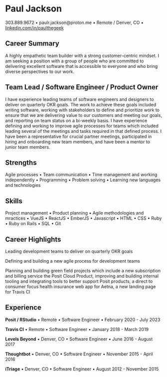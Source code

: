 # Paul Jackson {.center-header}
::: {.contact-info}
303.889.9672 • paulr.jackson@proton.me • Remote / Denver, CO •
[linkedin.com/in/paulthegeek](https://linkedin.com/in/paulthegeek)
:::

## Career Summary
A highly empathetic team builder with a strong customer-centric mindset. I am seeking a position with a group of people who are committed to delivering excellent software that is accessible to everyone and who bring diverse perspectives to our work.

## Team Lead / Software Engineer / Product Owner
I have experience leading teams of software engineers and designers to deliver on quarterly OKR goals. The work to achieve these goals included writing software, working with stakeholders to define and prioritize work to ensure that we are delivering value to our customers and meeting our goals, and reporting on team status on a bi-weekly basis. I have experience defining and working to improve agile processes for teams which included leading several of the meetings and tasks required in that defined process. I have been a representative for crucial partner meetings, participated in hiring and onboarding new team members, and have been a mentor to junior team members.

## Strengths
Agile processes • Team communication • Time management and working independently
• Programming • Problem solving • Learning new languages and technologies

## Skills
Project management • Product planning • Agile methodologies and mractices • VueJS • ReactJS • EmberJS • Javascript • HTML • CSS • Ruby • Ruby on Rails • SQL • Git 

## Career Highlights
Leading development teams to deliver on quarterly OKR goals

Defining and building a new agile process for development teams

Planning and building green field projects which include a new subscription and billing service the Posit Cloud Product, improving and building internal tooling and integrating tools to better support Posit products, a direct to consumer focus health insurance web app for Aetna, a new landing page for Travis CI


## Experience
**Posit / RStudio** • Remote • Software Engineer • February 2020 - July 2023

**Travis CI** • Remote • Software Engineer • January 2018 - March 2019

**Levels Beyond** • Denver, CO • Software Engineer • June 2016 - August 2017

**Thoughtbot** • Denver, CO • Software Engineer • November 2015 - April 2016

**iTriage** • Denver, CO • Software Engineer • August 2012 - November 2015